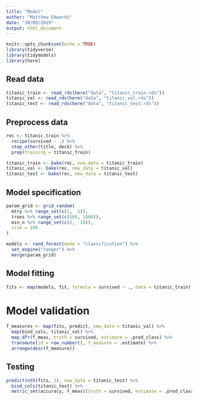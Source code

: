 ```yaml
---
title: "Model"
author: "Matthew Edwards"
date: "30/09/2019"
output: html_document
---
```


```r
knitr::opts_chunk$set(echo = TRUE)
library(tidyverse)
library(tidymodels)
library(here)
```

## Read data

```r
titanic_train <- read_rds(here("data", "titanic_train.rds"))
titanic_val <- read_rds(here("data", "titanic_val.rds"))
titanic_test <- read_rds(here("data", "titanic_test.rds"))
```

## Preprocess data

```r
rec <- titanic_train %>%
  recipe(survived ~ .) %>%
  step_other(title, deck) %>% 
  prep(training = titanic_train)

titanic_train <- bake(rec, new_data = titanic_train)
titanic_val <- bake(rec, new_data = titanic_val)
titanic_test <- bake(rec, new_data = titanic_test)
```

## Model specification

```r
param_grid <- grid_random(
  mtry %>% range_set(c(1,  5)),
  trees %>% range_set(c(500, 1000)), 
  min_n %>% range_set(c(2,  10)),
  size = 100
)

models <- rand_forest(mode = "classification") %>%
  set_engine("ranger") %>% 
  merge(param_grid)
```

## Model fitting

```r
fits <- map(models, fit, formula = survived ~ ., data = titanic_train)
```

# Model validation

```r
f_measures <- map(fits, predict, new_data = titanic_val) %>% 
  map(bind_cols, titanic_val) %>% 
  map_dfr(f_meas, truth = survived, estimate = .pred_class) %>% 
  transmute(id = row_number(), f_measure = .estimate) %>% 
  arrange(desc(f_measure))
```

## Testing

```r
predict(nth(fits, 2), new_data = titanic_test) %>%
  bind_cols(titanic_test) %>%
  metric_set(accuracy, f_meas)(truth = survived, estimate = .pred_class)
```
